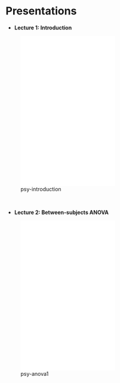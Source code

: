 # Presentations

-   **Lecture 1: Introduction**

![psy-introduction](presentations/introduction.pdf){width="60%" height="400"}

     


-   **Lecture 2: Between-subjects ANOVA**

![psy-anova1](presentations/anova1.pdf){width="60%" height="400"}

     